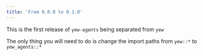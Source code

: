 ```yaml
---
title: 'From 0.0.0 to 0.1.0'
---
```


This is the first release of `yew-agents` being separated from `yew`

The only thing you will need to do is change the import paths from `yew::*` to `yew_agents::*`
